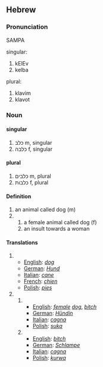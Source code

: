 ==Hebrew==
===Pronunciation===
SAMPA
;singular:
# kElEv
# kelba
;plural:
# klavim
#  klavot

===Noun===
====singular====
# כלב m, singular
# כלבה f, singular
====plural====
# כלבים m, plural
# כלבות f, plural
 
====Definition====
# an animal called dog (m)
# 
## a female animal called dog (f)
## an insult towards a woman

====Translations====
# 
#*[[English]]: ''[[dog]]''
#*[[German]]: ''[[Hund]]''
#*[[Italian]]: ''[[cane]]''
#*[[French]]: ''[[chien]]''
#*[[Polish]]: ''[[pies]]''
# 
##
##*[[English]]: ''[[female]] [[dog]]'', ''[[bitch]]''
##*[[German]]: ''[[Hund|Hündin]]''
##*[[Italian]]: ''[[cagna]]''
##*[[Polish]]: ''[[suka]]''
##
##*[[English]]: ''[[bitch]]''
##*[[German]]: ''[[Schlampe]]''
##*[[Italian]]: ''[[cagna]]''
##*[[Polish]]: ''[[kurwa]]''